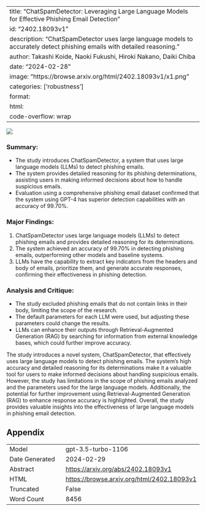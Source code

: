 
---
title: "ChatSpamDetector: Leveraging Large Language Models for Effective Phishing Email Detection"
id: "2402.18093v1"
description: "ChatSpamDetector uses large language models to accurately detect phishing emails with detailed reasoning."
author: Takashi Koide, Naoki Fukushi, Hiroki Nakano, Daiki Chiba
date: "2024-02-28"
image: "https://browse.arxiv.org/html/2402.18093v1/x1.png"
categories: ['robustness']
format:
  html:
    code-overflow: wrap
---

![](https://browse.arxiv.org/html/2402.18093v1/x1.png)

### **Summary:**
- The study introduces ChatSpamDetector, a system that uses large language models (LLMs) to detect phishing emails.
- The system provides detailed reasoning for its phishing determinations, assisting users in making informed decisions about how to handle suspicious emails.
- Evaluation using a comprehensive phishing email dataset confirmed that the system using GPT-4 has superior detection capabilities with an accuracy of 99.70%.

### **Major Findings:**
1. ChatSpamDetector uses large language models (LLMs) to detect phishing emails and provides detailed reasoning for its determinations.
2. The system achieved an accuracy of 99.70% in detecting phishing emails, outperforming other models and baseline systems.
3. LLMs have the capability to extract key indicators from the headers and body of emails, prioritize them, and generate accurate responses, confirming their effectiveness in phishing detection.

### **Analysis and Critique:**
- The study excluded phishing emails that do not contain links in their body, limiting the scope of the research.
- The default parameters for each LLM were used, but adjusting these parameters could change the results.
- LLMs can enhance their outputs through Retrieval-Augmented Generation (RAG) by searching for information from external knowledge bases, which could further improve accuracy.

The study introduces a novel system, ChatSpamDetector, that effectively uses large language models to detect phishing emails. The system's high accuracy and detailed reasoning for its determinations make it a valuable tool for users to make informed decisions about handling suspicious emails. However, the study has limitations in the scope of phishing emails analyzed and the parameters used for the large language models. Additionally, the potential for further improvement using Retrieval-Augmented Generation (RAG) to enhance response accuracy is highlighted. Overall, the study provides valuable insights into the effectiveness of large language models in phishing email detection.

## Appendix

|          |          |
|----------|----------|
| Model     | gpt-3.5-turbo-1106       |
| Date Generated     | 2024-02-29       |
| Abstract | [https://arxiv.org/abs/2402.18093v1](https://arxiv.org/abs/2402.18093v1)        |
| HTML     | [https://browse.arxiv.org/html/2402.18093v1](https://browse.arxiv.org/html/2402.18093v1)       |
| Truncated       | False       |
| Word Count       | 8456       |